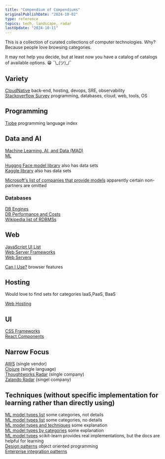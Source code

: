 ```yaml
---
title: "Compendium of Compendiums"
originalPublishDate: "2024-10-02"
type: reference
topics: tech, landscape, radar
lastUpdate: "2024-10-11"
---
```


This is a collection of curated collections of computer technologies. Why? Because people love browsing categories.

It may not help you decide, but at least now you have a catalog of catalogs of available options. 😁 ¯\\\_(ツ)\_/¯

## Variety

[CloudNative](https://landscape.cncf.io/) back-end, hosting, devops, SRE, observability  
[Stackoverflow Survey](https://survey.stackoverflow.co/2024/technology/) programming, databases, cloud, web, tools, OS

## Programming

[Tiobe](https://www.tiobe.com/tiobe-index/) programming language index


## Data and AI

[Machine Learning, AI, and Data (MAD)](https://mattturck.com/landscape/mad2024.pdf)  
[ML](https://github.com/josephmisiti/awesome-machine-learning)

[Huggng Face model library](https://huggingface.co/models) also has data sets  
[Kaggle library](https://www.kaggle.com/models) also has data sets  

[Microsoft's list of companies that provide models](https://azure.microsoft.com/en-us/products/ai-model-catalog#Models) apparently certain non-partners are omitted  


### Databases

[DB Engines](https://db-engines.com/en/ranking)  
[DB Performance and Costs](https://benchant.com/ranking/database-ranking)  
[Wikipedia list of RDBMSs](https://en.wikipedia.org/wiki/Comparison_of_relational_database_management_systems)  


## Web

[JavaScript UI List](https://en.wikipedia.org/wiki/Comparison_of_JavaScript-based_web_frameworks)  
[Web Server Frameworks](https://en.wikipedia.org/wiki/Comparison_of_server-side_web_frameworks)  
[Web Servers](https://en.wikipedia.org/wiki/Comparison_of_web_server_software)


[Can I Use?](https://caniuse.com/ciu/index) browser features  

## Hosting

 Would love to find sets for categories IaaS,PaaS, BaaS

[Web Hosting](https://webhostingbuddy.com/top-web-hosting-companies/list/)

## UI

[CSS Frameworks](https://github.com/troxler/awesome-css-frameworks)  
[React Components](https://github.com/brillout/awesome-react-components)

## Narrow Focus

[AWS](https://github.com/donnemartin/awesome-aws) (single vendor)  
[Clojure](https://github.com/razum2um/awesome-clojure) (single language)  
[Thoughtworks Radar](https://www.thoughtworks.com/en-us/radar)  (single company)  
[Zalando Radar](https://opensource.zalando.com/tech-radar/)   (singel company)

## Techniques (without specific implementation for learning rather than directly using)

[ML model types list](https://medium.com/@codekalimi/list-of-machine-learning-models-61b51ad492f1)  some categories, not details  
[ML model types list](https://ai.stackexchange.com/questions/38093/a-comprehensive-list-of-machine-learning-algorithms)  some categories, no details  
[ML model types and techniques](https://machinelearningcatalogue.com/)  some explanation  
[ML model types by categories](https://machinelearningmastery.com/a-tour-of-machine-learning-algorithms/) some explanation  
[ML model types](https://scikit-learn.org/stable/index.html) scikit-learn provides real implementations, but the docs are helpful for learning  
[Design patterns](https://refactoring.guru/design-patterns/catalog) object oriented programming  
[Enterprise integration patterns](https://www.enterpriseintegrationpatterns.com/)  




